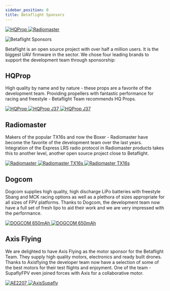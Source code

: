 ```yaml
---
sidebar_position: 0
title: Betaflight Sponsors
---
```



<div className="flex flex-col items-center backdrop-blur-md shadow-xl p-4 rounded-2xl bg-neutral-500/10 grid md:grid-cols-4 gap-4 mb-4">
  <a href="https://www.hqprop.com/" target="_blank" rel="noreferrer noopener" className="flex flex-col items-center xl:col-span-1 col-span-2 no-effect">
    <img alt="HQProp" className="no-effect w-4/5 themeInvert" src="/img/betaflight/sponsors/hqprop.svg" />
  </a>
  <a href="https://www.radiomasterrc.com/" target="_blank" rel="noreferrer noopener" className="flex flex-col items-center mb-4 xl:col-span-1 col-span-2 no-effect">
    <img alt="Radiomaster" className="no-effect w-full themeInvert" src="/img/betaflight/sponsors/radiomaster.svg" />
  </a>
  <a href="https://www.axisflying.com/" target="_blank" rel="noreferrer noopener" className="flex flex-col items-center xl:col-span-1 col-span-2 no-effect">
    <ThemedImage
      alt="Axisflying"
      className="no-effect w-4/5"
      sources={{
        light: useBaseUrl('/img/betaflight/sponsors/axisflying_light.svg'),
        dark: useBaseUrl('/img/betaflight/sponsors/axisflying_dark.svg'),
      }}
    />
  </a>
  <a href="https://www.dogcombattery.com/" target="_blank" rel="noreferrer noopener" className="flex flex-col items-center xl:col-span-1 col-span-2 no-effect">
    <ThemedImage
      alt="Dogcom"
      className="no-effect w-full"
      sources={{
        light: useBaseUrl('/img/betaflight/sponsors/dogcom_light.svg'),
        dark: useBaseUrl('/img/betaflight/sponsors/dogcom_dark.svg'),
      }}
    />
  </a>
</div>

![Betaflight Sponsors](/img/betaflight/sponsors/sponsor_header.jpg)

Betaflight is an open source project with over half a million users. It is the biggest UAV firmware in the sector.
We chose four leading brands to support the development team through sponsorship:

## HQProp

High quality by name and by nature - these props are a favorite of the development team. Providing propellers with fantastic performance for racing and freestyle - Betaflight Team recommends HQ Props.

<div className="grid xl:grid-cols-3 md:grid-cols-2 gap-4 mb-4 items-center justify-center h-full">
  <a href="https://www.hqprop.com/" target="_blank" rel="noreferrer noopener" className="xl:col-span-1 col-span-2 no-effect">
    <img alt="HQProp" className="no-effect themeInvert" src="/img/betaflight/sponsors/hqprop.svg" />
  </a>
  <a href="https://www.hqprop.com/hq-juicy-prop-j37-2cw2ccw-poly-carbonate-p0326.html" target="_blank" rel="noreferrer noopener" className="no-effect">
    <img src="/img/betaflight/sponsors/hqprop_j37.jpg" alt="HQProp J37" className="no-effect rounded-2xl" />
  </a>
  <a href="https://www.hqprop.com/hq-juicy-prop-j37-2cw2ccw-poly-carbonate-p0326.html" target="_blank" rel="noreferrer noopener" className="no-effect">
    <img src="/img/betaflight/sponsors/hqprop_j37_vitroid.jpg" alt="HQProp J37" className="no-effect rounded-2xl" />
  </a>
</div>

## Radiomaster

Makers of the popular TX16s and now the Boxer - Radiomaster have become the favorite of the development team over the last years. Integration of the Express LRS radio protocol in Radiomaster products takes this to another level, another open source project close to Betaflight.

<div className="grid xl:grid-cols-3 md:grid-cols-2 gap-4 mb-4 items-center justify-center h-full">
  <a href="https://www.radiomasterrc.com/" target="_blank" rel="noreferrer noopener" className="xl:col-span-1 col-span-2 no-effect">
    <img alt="Radiomaster" className="no-effect themeInvert" src="/img/betaflight/sponsors/radiomaster.svg" />
  </a>
  <a href="https://www.radiomasterrc.com/products/tx16s-mark-ii-radio-controller" target="_blank" rel="noreferrer noopener" className="no-effect">
    <img src="/img/betaflight/sponsors/radiomaster_tx16s.png" alt="Radiomaster TX16s" className="no-effect rounded-2xl" />
  </a>
  <a href="https://www.radiomasterrc.com/products/tx16s-mark-ii-radio-controller" target="_blank" rel="noreferrer noopener" className="no-effect">
    <img src="/img/betaflight/sponsors/radiomaster_tx16s_limon.jpg" alt="Radiomaster TX16s" className="no-effect rounded-2xl" />
  </a>
</div>

## Dogcom

Dogcom supplies high quality, high discharge LiPo batteries with freestyle Sbang and MCK racing options as well as a plethora of sizes appropriate for all sizes of FPV platforms.
Thanks to Dogcom, the development team now have a full set of fresh lipo to aid their work and we are very impressed with the performance.

<div className="grid xl:grid-cols-3 md:grid-cols-2 gap-4 mb-4 items-center justify-center h-full">
  <a href="https://www.dogcombattery.com/" target="_blank" rel="noreferrer noopener" className="xl:col-span-1 col-span-2 no-effect">
    <ThemedImage
      alt="Dogcom"
      className="no-effect w-full"
      sources={{
        light: useBaseUrl('/img/betaflight/sponsors/dogcom_light.svg'),
        dark: useBaseUrl('/img/betaflight/sponsors/dogcom_dark.svg'),
      }}
    />
  </a>
  <a href="https://www.dogcombattery.com/products/650mah-6s-222v-150c" target="_blank" rel="noreferrer noopener" className="no-effect">
    <img src="/img/betaflight/sponsors/dogcom_650mah.jpg" alt="DOGCOM 650mAh" className="no-effect rounded-2xl" />
  </a>
  <a href="https://www.dogcombattery.com/products/650mah-6s-222v-150c" target="_blank" rel="noreferrer noopener" className="no-effect">
    <img src="/img/betaflight/sponsors/dogcom_650mah_vitroid.jpg" alt="DOGCOM 650mAh" className="no-effect rounded-2xl" />
  </a>
</div>

## Axis Flying

We are delighted to have Axis Flying as the motor sponsor for the Betaflight Team. They supply high quality motors, electronics and ready built drones.
Thanks to Axisflying the developer team now have a selection of some of the best motors for their test flights and enjoyment.
One of the team - SupaflyFPV even joined forces with Axis for a collaborative motor.

<div className="grid xl:grid-cols-3 md:grid-cols-2 gap-4 mb-4 items-center justify-center h-full">
  <a href="https://www.axisflying.com/" target="_blank" rel="noreferrer noopener" className="xl:col-span-1 col-span-2 no-effect">
    <ThemedImage
      alt="Axisflying"
      className="no-effect"
      sources={{
        light: useBaseUrl('/img/betaflight/sponsors/axisflying_light.svg'),
        dark: useBaseUrl('/img/betaflight/sponsors/axisflying_dark.svg'),
      }}
    />
  </a>
  <a href="https://www.axisflying.com/" target="_blank" rel="noreferrer noopener" className="no-effect">
    <img src="/img/betaflight/sponsors/AE2207.jpg" alt="AE2207" className="no-effect" />
  </a>
  <a href="https://www.axisflying.com/" target="_blank" rel="noreferrer noopener" className="no-effect">
    <img src="/img/betaflight/sponsors/AxisSupafly.jpg" alt="AxisSupafly" className="no-effect" />
  </a>
</div>

